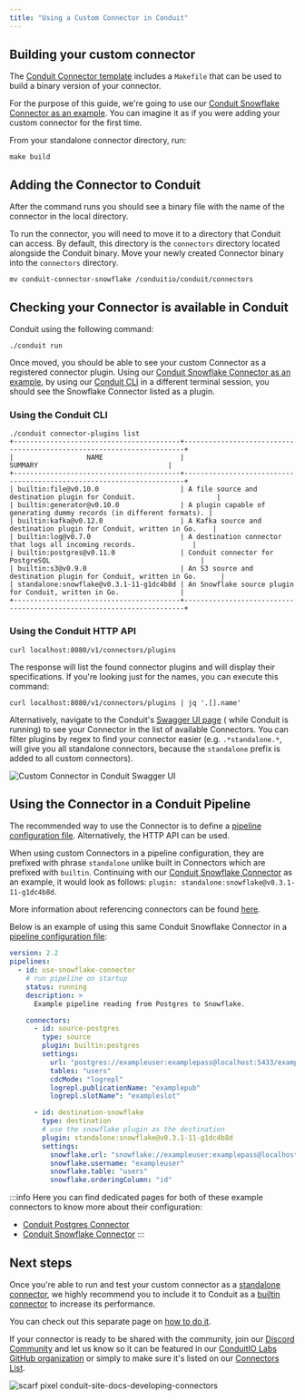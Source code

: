 ```yaml
---
title: "Using a Custom Connector in Conduit"
---
```


## Building your custom connector

The [Conduit Connector template](https://github.com/ConduitIO/conduit-connector-template) 
includes a `Makefile` that can be used to build a binary version of your connector. 

For the purpose of this guide, we're going to use our [Conduit Snowflake Connector as an example](https://github.com/conduitio-labs/conduit-connector-snowflake). You can imagine it as if you were adding your custom connector for the first time. 

From your standalone connector directory, run:

```shell title="/conduitio-labs/conduit-connector-snowflake"
make build
```

## Adding the Connector to Conduit

After the command runs you should see a binary file with the name of the
connector in the local directory. 

To run the connector, you will need to move it to a directory that Conduit can
access. By default, this directory is the `connectors` directory located
alongside the Conduit binary. Move your newly created Connector binary into the
`connectors` directory.

```shell title="/conduitio-labs/conduit-connector-snowflake"
mv conduit-connector-snowflake /conduitio/conduit/connectors
```

## Checking your Connector is available in Conduit

Conduit using the following command:

```shell title="/conduitio/conduit"
./conduit run
```

Once moved, you should be able to see your custom Connector as a registered connector plugin. Using our [Conduit Snowflake Connector as an example](https://github.com/conduitio-labs/conduit-connector-snowflake), by using our [Conduit CLI](/docs/cli) in a different terminal session, you should see the Snowflake Connector listed as a plugin.


### Using the Conduit CLI

```shell title="/conduitio/conduit"
./conduit connector-plugins list
+-----------------------------------------+----------------------------------------------------------------------+
|                  NAME                   |                               SUMMARY                                |
+-----------------------------------------+----------------------------------------------------------------------+
| builtin:file@v0.10.0                    | A file source and destination plugin for Conduit.                    |
| builtin:generator@v0.10.0               | A plugin capable of generating dummy records (in different formats). |
| builtin:kafka@v0.12.0                   | A Kafka source and destination plugin for Conduit, written in Go.    |
| builtin:log@v0.7.0                      | A destination connector that logs all incoming records.              |
| builtin:postgres@v0.11.0                | Conduit connector for PostgreSQL                                     |
| builtin:s3@v0.9.0                       | An S3 source and destination plugin for Conduit, written in Go.      |
| standalone:snowflake@v0.3.1-11-g1dc4b8d | An Snowflake source plugin for Conduit, written in Go.               |
+-----------------------------------------+----------------------------------------------------------------------+
```

### Using the Conduit HTTP API

```shell
curl localhost:8080/v1/connectors/plugins
```

The response will list the found connector plugins and will display their
specifications. If you're looking just for the names, you can execute this
command:

```shell
curl localhost:8080/v1/connectors/plugins | jq '.[].name'
```

Alternatively, navigate to the
Conduit's [Swagger UI page](http://localhost:8080/openapi/#/ConnectorService/ConnectorService_ListConnectorPlugins) (
while Conduit is running) to see your Connector in the list of available
Connectors. You can filter plugins by regex to find your connector easier (e.g.
`.*standalone.*`, will give you all standalone connectors, because the
`standalone` prefix is added to all custom connectors).

![Custom Connector in Conduit Swagger UI](/img/conduit-swagger-ui-list-connector-plugins.png)

## Using the Connector in a Conduit Pipeline

The recommended way to use the Connector is to define
a [pipeline configuration file](/docs/using/pipelines/configuration-file).
Alternatively, the HTTP API can be used.

When using custom Connectors in a pipeline configuration, they are prefixed with
phrase `standalone` unlike built in Connectors which are prefixed with
`builtin`. Continuing with our [Conduit Snowflake Connector](https://github.com/conduitio-labs/conduit-connector-snowflake) as an example, it would
look as follows: `plugin: standalone:snowflake@v0.3.1-11-g1dc4b8d`.

More information about referencing connectors can be
found [here](/docs/using/connectors/referencing).

Below is an example of using this same Conduit Snowflake Connector in a [pipeline configuration file](/docs/using/pipelines/configuration-file):

``` yaml title="pipelines/use-custom-connector.yml"
version: 2.2
pipelines:
  - id: use-snowflake-connector
    # run pipeline on startup
    status: running
    description: >
      Example pipeline reading from Postgres to Snowflake.

    connectors:
      - id: source-postgres
        type: source
        plugin: builtin:postgres
        settings:
          url: "postgres://exampleuser:examplepass@localhost:5433/exampledb?sslmode=disable"
          tables: "users"
          cdcMode: "logrepl"
          logrepl.publicationName: "examplepub"
          logrepl.slotName": "exampleslot"

      - id: destination-snowflake
        type: destination
        # use the snowflake plugin as the destination
        plugin: standalone:snowflake@v0.3.1-11-g1dc4b8d
        settings:
          snowflake.url: "snowflake://exampleuser:examplepass@localhost:5433/exampledb?sslmode=disable"
          snowflake.username: "exampleuser"
          snowflake.table: "users"
          snowflake.orderingColumn: "id"
```

:::info
Here you can find dedicated pages for both of these example connectors to know more about their configuration:

- [Conduit Postgres Connector](/docs/using/connectors/list/postgres)
- [Conduit Snowflake Connector](/docs/using/connectors/list/snowflake)
:::

## Next steps

Once you're able to run and test your custom connector as a [standalone connector](/docs/core-concepts#standalone-connector), we highly recommend you to include it to Conduit as a [builtin connector](/docs/core-concepts#built-in-connector) to increase its performance.

You can check out this separate page on [how to do it](/docs/using/connectors/additional-built-in-plugins).


If your connector is ready to be shared with the community, join our [Discord Community](https://discord.meroxa.com/) and let us know so it can be featured in our [ConduitIO Labs GitHub organization](https://github.com/conduitio-labs) or simply to make sure it's listed on our [Connectors List](/docs/using/connectors/list/).






![scarf pixel conduit-site-docs-developing-connectors](https://static.scarf.sh/a.png?x-pxid=3ada0949-fa61-40d6-a44a-76447ea4e39f)
